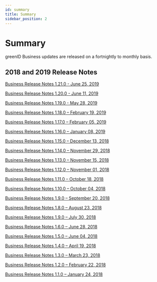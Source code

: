 ```yaml
---
id: summary
title: Summary
sidebar_position: 2
---
```


# Summary

greenID Business updates are released on a fortnightly to monthly basis.

## 2018 and 2019 Release Notes

[Business Release Notes 1.21.0 - June 25, 2019](https://vixverify.atlassian.net/wiki/spaces/GREEN/pages/511639638/Release+Notes+greenID+Business+v1.21)

[Business Release Notes 1.20.0 - June 11, 2019](https://vixverify.atlassian.net/wiki/spaces/GREEN/pages/503414935/Release+Notes+greenID+Business+v1.20)

[Business Release Notes 1.19.0 - May 28, 2019](https://vixverify.atlassian.net/wiki/spaces/GREEN/pages/495911319/Release+Notes+greenID+Business+v1.19)

[Business Release Notes 1.18.0 – February 19, 2019](https://vixverify.atlassian.net/wiki/spaces/GREEN/pages/467895825/Release+Notes+greenID+Business+v1.18)

[Business Release Notes 1.17.0 – February 05, 2019](https://vixverify.atlassian.net/wiki/spaces/GREEN/pages/459113327/Release+Notes+greenID+Business+v1.17)

[Business Release Notes 1.16.0 – January 08, 2019](https://vixverify.atlassian.net/wiki/spaces/GREEN/pages/454230099/Release+Notes+greenID+Business+v1.16)

[Business Release Notes 1.15.0 – December 13, 2018](https://vixverify.atlassian.net/wiki/spaces/GREEN/pages/452296705/Release+Notes+greenID+Business+v1.15)

[Business Release Notes 1.14.0 – November 29, 2018](https://vixverify.atlassian.net/wiki/download/attachments/381649671/20181129%20-%20Release%20Notes.pdf?version=1\&modificationDate=1543537966997\&cacheVersion=1\&api=v2)

[Business Release Notes 1.13.0 – November 15, 2018](https://vixverify.atlassian.net/wiki/download/attachments/381649671/20181115%20-%20Release%20Notes.pdf?version=1\&modificationDate=1542582166467\&cacheVersion=1\&api=v2)

[Business Release Notes 1.12.0 – November 01, 2018](https://vixverify.atlassian.net/wiki/download/attachments/381649671/20181101%20-%20Release%20Notes.pdf?version=1\&modificationDate=1541121223984\&cacheVersion=1\&api=v2)

[Business Release Notes 1.11.0 – October 18, 2018](https://vixverify.atlassian.net/wiki/download/attachments/381649671/20181018%20-%20Release%20Notes.pdf?version=1\&modificationDate=1540157045979\&cacheVersion=1\&api=v2)

[Business Release Notes 1.10.0 – October 04, 2018](https://vixverify.atlassian.net/wiki/download/attachments/381649671/20181004%20-%20Release%20Notes.pdf?version=1\&modificationDate=1538709529053\&cacheVersion=1\&api=v2)

[Business Release Notes 1.9.0 – September 20, 2018](https://vixverify.atlassian.net/wiki/download/attachments/381649671/20180920%20-%20Release%20Notes.pdf?version=1\&modificationDate=1538709340965\&cacheVersion=1\&api=v2)

[Business Release Notes 1.8.0 – August 23, 2018](https://vixverify.atlassian.net/wiki/download/attachments/381649671/20180823%20-%20Release%20Notes.pdf?version=1\&modificationDate=1537492593326\&cacheVersion=1\&api=v2)

[Business Release Notes 1.9.0 – July 30, 2018](https://vixverify.atlassian.net/wiki/download/attachments/381649671/20180730%20-%20Release%20Notes.pdf?version=1\&modificationDate=1537492591586\&cacheVersion=1\&api=v2)

[Business Release Notes 1.6.0 – June 28, 2018](https://vixverify.atlassian.net/wiki/download/attachments/381649671/20180628%20-%20Release%20Notes.pdf?version=1\&modificationDate=1537492589877\&cacheVersion=1\&api=v2)

[Business Release Notes 1.5.0 – June 04, 2018](https://vixverify.atlassian.net/wiki/download/attachments/381649671/20180604%20-%20Release%20Notes.pdf?version=1\&modificationDate=1537492587492\&cacheVersion=1\&api=v2)

[Business Release Notes 1.4.0 – April 19, 2018](https://vixverify.atlassian.net/wiki/download/attachments/381649671/20180419%20-%20Release%20Notes.pdf?version=1\&modificationDate=1537492586117\&cacheVersion=1\&api=v2)

[Business Release Notes 1.3.0 – March 23, 2018](https://vixverify.atlassian.net/wiki/download/attachments/381649671/20180322%20-%20Release%20Notes.pdf?version=1\&modificationDate=1537492583747\&cacheVersion=1\&api=v2)

[Business Release Notes 1.2.0 – February 22, 2018](https://vixverify.atlassian.net/wiki/download/attachments/381649671/20180222%20-%20Release%20Notes.pdf?version=1\&modificationDate=1537492582154\&cacheVersion=1\&api=v2)

[Business Release Notes 1.1.0 – January 24, 2018](https://vixverify.atlassian.net/wiki/download/attachments/381649671/20180124%20-%20Release%20Notes.pdf?version=1\&modificationDate=1537492580835\&cacheVersion=1\&api=v2)
